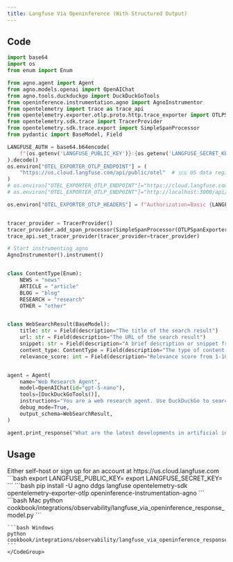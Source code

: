 ```yaml
---
title: Langfuse Via Openinference (With Structured Output)
---
```


## Code

```python cookbook/integrations/observability/langfuse_via_openinference_response_model.py
import base64
import os
from enum import Enum

from agno.agent import Agent
from agno.models.openai import OpenAIChat
from agno.tools.duckduckgo import DuckDuckGoTools
from openinference.instrumentation.agno import AgnoInstrumentor
from opentelemetry import trace as trace_api
from opentelemetry.exporter.otlp.proto.http.trace_exporter import OTLPSpanExporter
from opentelemetry.sdk.trace import TracerProvider
from opentelemetry.sdk.trace.export import SimpleSpanProcessor
from pydantic import BaseModel, Field

LANGFUSE_AUTH = base64.b64encode(
    f"{os.getenv('LANGFUSE_PUBLIC_KEY')}:{os.getenv('LANGFUSE_SECRET_KEY')}".encode()
).decode()
os.environ["OTEL_EXPORTER_OTLP_ENDPOINT"] = (
    "https://us.cloud.langfuse.com/api/public/otel"  # 🇺🇸 US data region
)
# os.environ["OTEL_EXPORTER_OTLP_ENDPOINT"]="https://cloud.langfuse.com/api/public/otel" # 🇪🇺 EU data region
# os.environ["OTEL_EXPORTER_OTLP_ENDPOINT"]="http://localhost:3000/api/public/otel" # 🏠 Local deployment (>= v3.22.0)

os.environ["OTEL_EXPORTER_OTLP_HEADERS"] = f"Authorization=Basic {LANGFUSE_AUTH}"


tracer_provider = TracerProvider()
tracer_provider.add_span_processor(SimpleSpanProcessor(OTLPSpanExporter()))
trace_api.set_tracer_provider(tracer_provider=tracer_provider)

# Start instrumenting agno
AgnoInstrumentor().instrument()


class ContentType(Enum):
    NEWS = "news"
    ARTICLE = "article"
    BLOG = "blog"
    RESEARCH = "research"
    OTHER = "other"


class WebSearchResult(BaseModel):
    title: str = Field(description="The title of the search result")
    url: str = Field(description="The URL of the search result")
    snippet: str = Field(description="A brief description or snippet from the result")
    content_type: ContentType = Field(description="The type of content found")
    relevance_score: int = Field(description="Relevance score from 1-10", ge=1, le=10)


agent = Agent(
    name="Web Research Agent",
    model=OpenAIChat(id="gpt-5-nano"),
    tools=[DuckDuckGoTools()],
    instructions="You are a web research agent. Use DuckDuckGo to search the web and find relevant information. Analyze the search results and provide structured information about what you find.",
    debug_mode=True,
    output_schema=WebSearchResult,
)

agent.print_response("What are the latest developments in artificial intelligence?")

```

## Usage

<Steps>
  <Snippet file="create-venv-step.mdx" />

  <Step title="Set your API key">
  Either self-host or sign up for an account at https://us.cloud.langfuse.com
    ```bash
    export LANGFUSE_PUBLIC_KEY=<your-key>
    export LANGFUSE_SECRET_KEY=<your-key>
    ```
  </Step>

  <Step title="Install libraries">
    ```bash
    pip install -U agno ddgs langfuse opentelemetry-sdk opentelemetry-exporter-otlp openinference-instrumentation-agno
    ```
  </Step>

  <Step title="Run Agent">
    <CodeGroup>
    ```bash Mac
    python cookbook/integrations/observability/langfuse_via_openinference_response_model.py
    ```

    ```bash Windows
    python cookbook/integrations/observability/langfuse_via_openinference_response_model.py
    ```
    </CodeGroup>
  </Step>
</Steps>